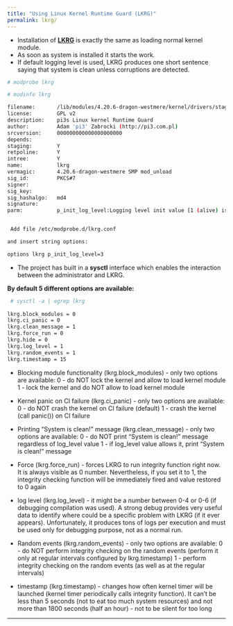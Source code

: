 ```yaml
---
title: "Using Linux Kernel Runtime Guard (LKRG)"
permalink: lkrg/
---
```


 - Installation of [**LKRG**](http://openwall.info/wiki/p_lkrg/Protected_Features) is exactly the same as loading normal kernel module. 
 - As soon as system is installed it starts the work. 
 - If default logging level is used, LKRG produces one short sentence saying that system is clean unless corruptions are detected.

```bash
# modprobe lkrg

# modinfo lkrg

filename:       /lib/modules/4.20.6-dragon-westmere/kernel/drivers/staging/lkrg/lkrg.ko
license:        GPL v2
description:    pi3s Linux kernel Runtime Guard
author:         Adam 'pi3' Zabrocki (http://pi3.com.pl)
srcversion:     000000000000000000000
depends:
staging:        Y
retpoline:      Y
intree:         Y
name:           lkrg
vermagic:       4.20.6-dragon-westmere SMP mod_unload 
sig_id:         PKCS#7
signer:
sig_key:
sig_hashalgo:   md4
signature:
parm:           p_init_log_level:Logging level init value [1 (alive) is default] (uint)


 Add file /etc/modprobe.d/lkrg.conf

and insert string options:

options lkrg p_init_log_level=3
```

 - The project has built in a **sysctl** interface which enables the interaction between the administrator and LKRG. 
 
 **By default 5 different options are available:**

```bash
 # sysctl -a | egrep lkrg
 
lkrg.block_modules = 0
lkrg.ci_panic = 0
lkrg.clean_message = 1
lkrg.force_run = 0
lkrg.hide = 0
lkrg.log_level = 1
lkrg.random_events = 1
lkrg.timestamp = 15
```

 - Blocking module functionality (lkrg.block_modules) - only two options are
    available:
        0 - do NOT lock the kernel and allow to load kernel module
        1 - lock the kernel and do NOT allow to load kernel module

 - Kernel panic on CI failure (lkrg.ci_panic) - only two options are
    available:
        0 - do NOT crash the kernel on CI failure (default)
        1 - crash the kernel (call panic()) on CI failure

 - Printing "System is clean!" message (lkrg.clean_message) - only two options
    are available:
        0 - do NOT print "System is clean!" message regardless of log_level
            value
        1 - if log_level value allows it, print "System is clean!" message

 - Force (lkrg.force_run) - forces LKRG to run integrity function right now.
    It is always visible as 0 number. Nevertheless, if you set it to 1, the
    integrity checking function will be immediately fired and value restored to
    0 again

 - log level (lkrg.log_level) - it might be a number between 0-4 or 0-6 (if
    debugging compilation was used). A strong debug provides very useful data
    to identify where could be a specific problem with LKRG (if it ever
    appears). Unfortunately, it produces tons of logs per execution and must be
    used only for debugging purpose, not as a normal run.
    
 - Random events (lkrg.random_events) - only two options are available:
    0 - do NOT perform integrity checking on the random events (perform it
        only at regular intervals configured by lkrg.timestamp)
    1 - perform integrity checking on the random events (as well as at the
        regular intervals)

 - timestamp (lkrg.timestamp) - changes how often kernel timer will be
    launched (kernel timer periodically calls integrity function). It can't be
    less than 5 seconds (not to eat too much system resources) and not more
    than 1800 seconds (half an hour) - not to be silent for too long


---

